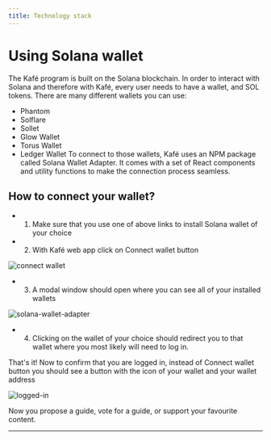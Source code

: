 ```yaml
---
title: Technology stack
---
```



# Using Solana wallet

The Kafé program is built on the Solana blockchain. In order to interact with Solana and therefore with Kafé, every user needs to have a wallet, and SOL tokens. There are many different wallets you can use:

- Phantom
- Solflare
- Sollet
- Glow Wallet
- Torus Wallet
- Ledger Wallet
  To connect to those wallets, Kafé uses an NPM package called Solana Wallet Adapter. It comes with a set of React components and utility functions to make the connection process seamless.

## How to connect your wallet?

- 1.  Make sure that you use one of above links to install Solana wallet of your choice
- 2. With Kafé web app click on Connect wallet button

![connect wallet](/assets/images/connect-wallet.png)

- 3. A modal window should open where you can see all of your installed wallets

![solana-wallet-adapter](/assets/images/solana-wallet-adapter.png)

- 4. Clicking on the wallet of your choice should redirect you to that wallet where you most likely will need to log in.

That's it! Now to confirm that you are logged in, instead of Connect wallet button you should see a button with the icon of your wallet and your wallet address

![logged-in](/assets/images/logged-in.png)

Now you propose a guide, vote for a guide, or support your favourite content.

---

<Authors path="apps/docs/pages/web-app/technology-stack.mdx" />
